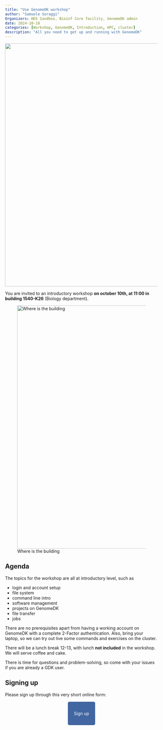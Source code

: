 ```yaml
---
title: "Use GenomeDK workshop"
author: "Samuele Soraggi"
Organizers: HDS Sandbox, Bioinf Core facility, GenomeDK admin
date: 2024-10-10
categories: [Workshop, GenomeDK, Introduction, HPC, cluster]
description: "All you need to get up and running with GenomeDK"
---
```


![](../../img/news/gdkLogo.jpg){fig-align="center" width=800px}

You are invited to an introductory workshop **on october 10th, at 11:00 in building 1540-K26** (Biology department).

![Where is the building](../../img/news/1540.jpg){fig-align="center" width=800px}

## Agenda

The topics for the workshop are all at introductory level, such as

- login and account setup
- file system
- command line intro
- software management
- projects on GenomeDK
- file transfer
- jobs

There are no prerequisites apart from having a working account on GenomeDK with a complete 2-Factor authentication. Also, bring your laptop, so we can try out live some commands and exercises on the cluster.

There will be a lunch break 12-13, with lunch **not included** in the workshop. We will serve coffee and cake.

There is time for questions and problem-solving, so come with your issues if you are already a GDK user.

## Signing up

Please sign up through this very short online form:

&nbsp;

 <p align="center">
  <a href="https://lnkd.in/dU24924r" style="background-color: #4266A1; color: #FFFFFF; padding: 30px 20px; text-decoration: none; border-radius: 5px;">
    Sign up
  </a>
</p>
